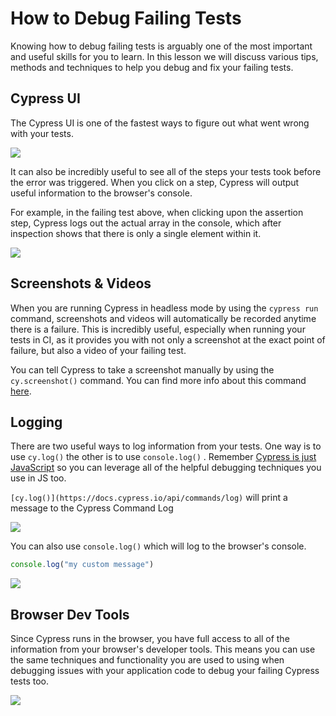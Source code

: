 # How to Debug Failing Tests

Knowing how to debug failing tests is arguably one of the most important and useful skills for you to learn. In this lesson we will discuss various tips, methods and techniques to help you debug and fix your failing tests.

## Cypress UI

The Cypress UI is one of the fastest ways to figure out what went wrong with your tests.

![](/images/cypress-fundamentals/how-to-debug-failing-tests/Screen_Shot_2021-08-31_at_2.42.05_PM.png)

It can also be incredibly useful to see all of the steps your tests took before the error was triggered. When you click on a step, Cypress will output useful information to the browser's console.

For example, in the failing test above, when clicking upon the assertion step, Cypress logs out the actual array in the console, which after inspection shows that there is only a single element within it.

![](/images/cypress-fundamentals/how-to-debug-failing-tests/Screen_Shot_2021-08-31_at_2.43.25_PM.png)

## Screenshots & Videos

When you are running Cypress in headless mode by using the `cypress run` command, screenshots and videos will automatically be recorded anytime there is a failure. This is incredibly useful, especially when running your tests in CI, as it provides you with not only a screenshot at the exact point of failure, but also a video of your failing test.

You can tell Cypress to take a screenshot manually by using the `cy.screenshot()` command. You can find more info about this command [here](https://docs.cypress.io/api/commands/screenshot).

## Logging

There are two useful ways to log information from your tests. One way is to use `cy.log()` the other is to use `console.log()` . Remember [Cypress is just JavaScript](Cypress%20is%20Just%20JavaScript%20bc735379ff5146d7918c6927e735b5d8.md) so you can leverage all of the helpful debugging techniques you use in JS too.

`[cy.log()](https://docs.cypress.io/api/commands/log)` will print a message to the Cypress Command Log

![](/images/cypress-fundamentals/how-to-debug-failing-tests/Screen_Shot_2021-08-31_at_2.55.00_PM.png)

You can also use `console.log()` which will log to the browser's console.

```js
console.log("my custom message")
```

![](/images/cypress-fundamentals/how-to-debug-failing-tests/Screen_Shot_2021-08-31_at_2.55.53_PM.png)

## Browser Dev Tools

Since Cypress runs in the browser, you have full access to all of the information from your browser's developer tools. This means you can use the same techniques and functionality you are used to using when debugging issues with your application code to debug your failing Cypress tests too.

![](/images/cypress-fundamentals/how-to-debug-failing-tests/browser-dev-tools.gif)
